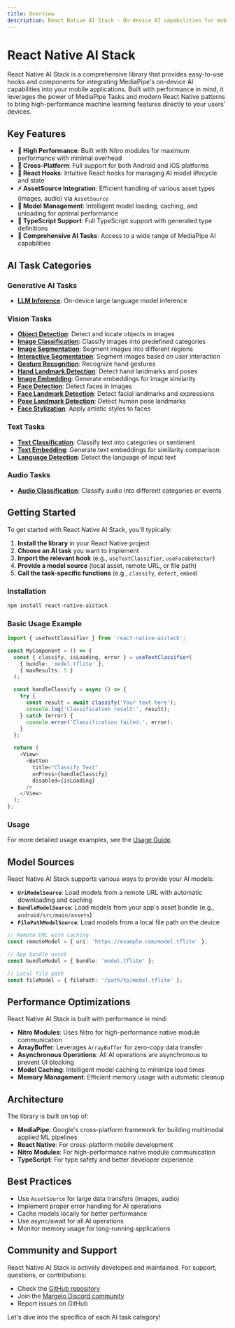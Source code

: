 ```yaml
---
title: Overview
description: React Native AI Stack - On-device AI capabilities for mobile applications
---
```


# React Native AI Stack

React Native AI Stack is a comprehensive library that provides easy-to-use hooks and components for integrating MediaPipe's on-device AI capabilities into your mobile applications. Built with performance in mind, it leverages the power of MediaPipe Tasks and modern React Native patterns to bring high-performance machine learning features directly to your users' devices.

## Key Features

- **🚀 High Performance**: Built with Nitro modules for maximum performance with minimal overhead
- **📱 Cross-Platform**: Full support for both Android and iOS platforms
- **🔄 React Hooks**: Intuitive React hooks for managing AI model lifecycle and state
- **⚡ AssetSource Integration**: Efficient handling of various asset types (images, audio) via `AssetSource`
- **🧠 Model Management**: Intelligent model loading, caching, and unloading for optimal performance
- **🔧 TypeScript Support**: Full TypeScript support with generated type definitions
- **🎯 Comprehensive AI Tasks**: Access to a wide range of MediaPipe AI capabilities

## AI Task Categories

### Generative AI Tasks

- **[LLM Inference](/docs/generative-ai-tasks/llm-inference)**: On-device large language model inference

### Vision Tasks

- **[Object Detection](/docs/vision-tasks/object-detection)**: Detect and locate objects in images
- **[Image Classification](/docs/vision-tasks/image-classification)**: Classify images into predefined categories
- **[Image Segmentation](/docs/vision-tasks/image-segmentation)**: Segment images into different regions
- **[Interactive Segmentation](/docs/vision-tasks/interactive-segmentation)**: Segment images based on user interaction
- **[Gesture Recognition](/docs/vision-tasks/gesture-recognition)**: Recognize hand gestures
- **[Hand Landmark Detection](/docs/vision-tasks/hand-landmark-detection)**: Detect hand landmarks and poses
- **[Image Embedding](/docs/vision-tasks/image-embedding)**: Generate embeddings for image similarity
- **[Face Detection](/docs/vision-tasks/face-detection)**: Detect faces in images
- **[Face Landmark Detection](/docs/vision-tasks/face-landmark-detection)**: Detect facial landmarks and expressions
- **[Pose Landmark Detection](/docs/vision-tasks/pose-landmark-detection)**: Detect human pose landmarks
- **[Face Stylization](/docs/vision-tasks/face-stylization)**: Apply artistic styles to faces

### Text Tasks

- **[Text Classification](/docs/text-tasks/text-classification)**: Classify text into categories or sentiment
- **[Text Embedding](/docs/text-tasks/text-embedding)**: Generate text embeddings for similarity comparison
- **[Language Detection](/docs/text-tasks/language-detection)**: Detect the language of input text

### Audio Tasks

- **[Audio Classification](/docs/audio-tasks/audio-classification)**: Classify audio into different categories or events

## Getting Started

To get started with React Native AI Stack, you'll typically:

1. **Install the library** in your React Native project
2. **Choose an AI task** you want to implement
3. **Import the relevant hook** (e.g., `useTextClassifier`, `useFaceDetector`)
4. **Provide a model source** (local asset, remote URL, or file path)
5. **Call the task-specific functions** (e.g., `classify`, `detect`, `embed`)

### Installation

```bash
npm install react-native-aistack
```

### Basic Usage Example

```typescript
import { useTextClassifier } from 'react-native-aistack';

const MyComponent = () => {
  const { classify, isLoading, error } = useTextClassifier(
    { bundle: 'model.tflite' },
    { maxResults: 5 }
  );

  const handleClassify = async () => {
    try {
      const result = await classify('Your text here');
      console.log('Classification result:', result);
    } catch (error) {
      console.error('Classification failed:', error);
    }
  };

  return (
    <View>
      <Button
        title="Classify Text"
        onPress={handleClassify}
        disabled={isLoading}
      />
    </View>
  );
};
```

### Usage

For more detailed usage examples, see the [Usage Guide](/docs/USAGE).

## Model Sources

React Native AI Stack supports various ways to provide your AI models:

- **`UriModelSource`**: Load models from a remote URL with automatic downloading and caching
- **`BundleModelSource`**: Load models from your app's asset bundle (e.g., `android/src/main/assets`)
- **`FilePathModelSource`**: Load models from a local file path on the device

```typescript
// Remote URL with caching
const remoteModel = { uri: 'https://example.com/model.tflite' };

// App bundle asset
const bundleModel = { bundle: 'model.tflite' };

// Local file path
const fileModel = { filePath: '/path/to/model.tflite' };
```

## Performance Optimizations

React Native AI Stack is built with performance in mind:

- **Nitro Modules**: Uses Nitro for high-performance native module communication
- **ArrayBuffer**: Leverages `ArrayBuffer` for zero-copy data transfer
- **Asynchronous Operations**: All AI operations are asynchronous to prevent UI blocking
- **Model Caching**: Intelligent model caching to minimize load times
- **Memory Management**: Efficient memory usage with automatic cleanup

## Architecture

The library is built on top of:

- **MediaPipe**: Google's cross-platform framework for building multimodal applied ML pipelines
- **React Native**: For cross-platform mobile development
- **Nitro Modules**: For high-performance native module communication
- **TypeScript**: For type safety and better developer experience

## Best Practices

- Use `AssetSource` for large data transfers (images, audio)
- Implement proper error handling for AI operations
- Cache models locally for better performance
- Use async/await for all AI operations
- Monitor memory usage for long-running applications

## Community and Support

React Native AI Stack is actively developed and maintained. For support, questions, or contributions:

- Check the [GitHub repository](https://github.com/margelo/react-native-aistack)
- Join the [Margelo Discord community](https://discord.gg/margelo)
- Report issues on GitHub

Let's dive into the specifics of each AI task category!
